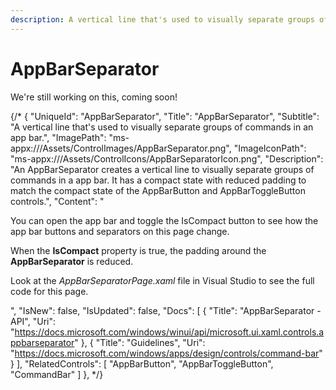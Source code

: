 ---
description: A vertical line that's used to visually separate groups of commands in an app bar.
---

# AppBarSeparator

We're still working on this, coming soon!

{/* {
    "UniqueId": "AppBarSeparator",
    "Title": "AppBarSeparator",
    "Subtitle": "A vertical line that's used to visually separate groups of commands in an app bar.",
    "ImagePath": "ms-appx:///Assets/ControlImages/AppBarSeparator.png",
    "ImageIconPath": "ms-appx:///Assets/ControlIcons/AppBarSeparatorIcon.png",
    "Description": "An AppBarSeparator creates a vertical line to visually separate groups of commands in a app bar. It has a compact state with reduced padding to match the compact state of the AppBarButton and AppBarToggleButton controls.",
    "Content": "<p>You can open the app bar and toggle the IsCompact button to see how the app bar buttons and separators on this page change.</p><p>When the <b>IsCompact</b> property is true, the padding around the <b>AppBarSeparator</b> is reduced.</p><p>Look at the <i>AppBarSeparatorPage.xaml</i> file in Visual Studio to see the full code for this page.</p>",
    "IsNew": false,
    "IsUpdated": false,
    "Docs": [
    {
        "Title": "AppBarSeparator - API",
        "Uri": "https://docs.microsoft.com/windows/winui/api/microsoft.ui.xaml.controls.appbarseparator"
    },
    {
        "Title": "Guidelines",
        "Uri": "https://docs.microsoft.com/windows/apps/design/controls/command-bar"
    }
    ],
    "RelatedControls": [
    "AppBarButton",
    "AppBarToggleButton",
    "CommandBar"
    ]
}, */}